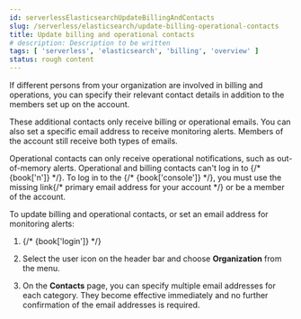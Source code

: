 ```yaml
---
id: serverlessElasticsearchUpdateBillingAndContacts
slug: /serverless/elasticsearch/update-billing-operational-contacts
title: Update billing and operational contacts
# description: Description to be written
tags: [ 'serverless', 'elasticsearch', 'billing', 'overview' ]
status: rough content
---
```



<RoughContent />


<div id="ec-billing-contacts"></div>

If different persons from your organization are involved in billing and operations, you can specify their relevant contact details in addition to the members set up on the account. 

These additional contacts only receive billing or operational emails. You can also set a specific email address to receive monitoring alerts. Members of the account still receive both types of emails. 

<DocCallOut title="Note">
Operational contacts can only receive operational notifications, such as out-of-memory alerts. Operational and billing contacts can't log in to {/* {book['n']} */}. To log in to the {/* {book['console']} */}, you must use the <DocBadge><DocIcon size="s" type="unlink" title="missing link"/> missing link</DocBadge>{/*  <DocLink id="enCloudEcCustomizeDeployment" section="user-settings">primary email address for your account</DocLink> */} or be <DocLink id="serverlessElasticsearchManageUserAccessToYourOrganization">a member</DocLink> of the account.
</DocCallOut>

To update billing and operational contacts, or set an email address for monitoring alerts:

1. {/* {book['login']} */}

1. Select the user icon on the header bar and choose **Organization** from the menu.

1. On the **Contacts** page, you can specify multiple email addresses for each category. They become effective immediately and no further confirmation of the email addresses is required.

